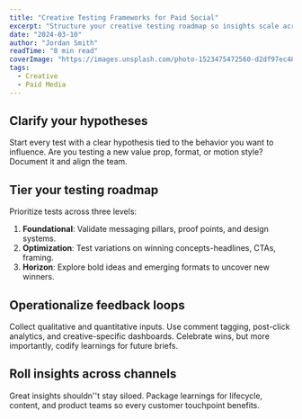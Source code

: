 ```yaml
---
title: "Creative Testing Frameworks for Paid Social"
excerpt: "Structure your creative testing roadmap so insights scale across campaigns and channels."
date: "2024-03-10"
author: "Jordan Smith"
readTime: "8 min read"
coverImage: "https://images.unsplash.com/photo-1523475472560-d2df97ec485c?auto=format&fit=crop&w=1400&q=80"
tags:
  - Creative
  - Paid Media
---
```


## Clarify your hypotheses

Start every test with a clear hypothesis tied to the behavior you want to influence. Are you testing a new value prop, format, or motion style? Document it and align the team.

## Tier your testing roadmap

Prioritize tests across three levels:

1. **Foundational**: Validate messaging pillars, proof points, and design systems.
2. **Optimization**: Test variations on winning concepts-headlines, CTAs, framing.
3. **Horizon**: Explore bold ideas and emerging formats to uncover new winners.

## Operationalize feedback loops

Collect qualitative and quantitative inputs. Use comment tagging, post-click analytics, and creative-specific dashboards. Celebrate wins, but more importantly, codify learnings for future briefs.

## Roll insights across channels

Great insights shouldn''t stay siloed. Package learnings for lifecycle, content, and product teams so every customer touchpoint benefits.
